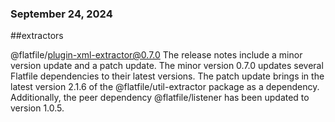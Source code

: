 ### September 24, 2024
##extractors

@flatfile/plugin-xml-extractor@0.7.0
The release notes include a minor version update and a patch update. The minor version 0.7.0 updates several Flatfile dependencies to their latest versions. The patch update brings in the latest version 2.1.6 of the @flatfile/util-extractor package as a dependency. Additionally, the peer dependency @flatfile/listener has been updated to version 1.0.5.